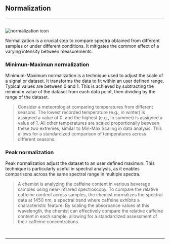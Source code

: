 
## Normalization
<hr />
<br />
<Image src={`${imagePath}normalization_icon.svg`} alt="normalization icon" width={65} height={65} />

Normalization is a crucial step to compare spectra obtained from different samples or under different conditions. It mitigates the common effect of a varying intensity between measurements.

### Minimun-Maximun normalization

Minimum-Maximum normalization is a technique used to adjust the scale of a signal or dataset. It transforms the data to fit within an user defined range. Typical values are between 0 and 1. This is achieved by subtracting the minimum value of the dataset from each data point, then dividing by the range of the dataset.

> Consider a meteorologist comparing temperatures from different seasons. The lowest recorded temperature (e.g., in winter) is assigned a value of 0, and the highest (e.g., in summer) is assigned a value of 1. All other temperatures are scaled proportionally between these two extremes, similar to Min-Max Scaling in data analysis. This allows for a standardized comparison of temperatures across different seasons.
>

### Peak normalization

Peak normalization adjust the dataset to an user defined maximun. This technique is particularly useful in spectral analysis, as it enables comparisons across the same spectral range in multiple spectra.

> A chemist is analyzing the caffeine content in various beverage samples using near-infrared spectroscopy. To compare the relative caffeine content across samples, the chemist normalizes the spectral data at 1450 nm, a spectral band where caffeine exhibits a characteristic feature. By scaling the absorbance values at this wavelength, the chemist can effectively compare the relative caffeine content in each sample, allowing for a standardized assessment of their caffeine concentrations.
>

<br />
<hr />
<br />
<ImageLink href="/preprocessing/standardization" image={{alt: "standardization icon", src: `${imagePath}standardization_icon.svg`}} text="Standarization" />
<br />
<ImageLink href="/preprocessing/baseline_correction" image={{alt: "baseline correction icon",src: `${imagePath}baseline_icon.svg`}} text="Baseline correction" />
<br />
<ImageLink href="/preprocessing/smoothing" image={{alt: "smoothing icon", src: `${imagePath}smoothing_icon.svg`}} text="Smoothing" />
<br />
<ImageLink href="/preprocessing/peak_detection" image={{alt: "peak detection icon", src: `${imagePath}peak_detection_icon.svg`}} text="Peak detection" />
<br />
<ImageLink href="/preprocessing/offset" image={{alt: "offset icon", src: `${imagePath}offset_icon.svg`}} text="Offset" />
